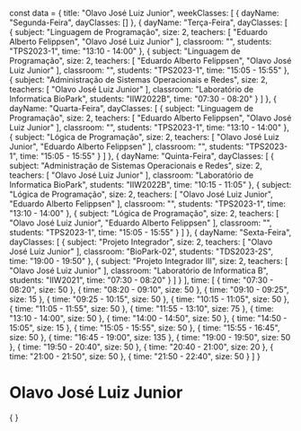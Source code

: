 const data = {
  title: "Olavo José Luiz Junior",
  weekClasses: [
    {
      dayName: "Segunda-Feira",
      dayClasses: []
    },
    {
      dayName: "Terça-Feira",
      dayClasses: [
        {
          subject: "Linguagem de Programação",
          size: 2,
          teachers: [
            "Eduardo Alberto Felippsen",
            "Olavo José Luiz Junior"
          ],
          classroom: "",
          students: "TPS2023-1",
          time: "13:10 - 14:00"
        },
        {
          subject: "Linguagem de Programação",
          size: 2,
          teachers: [
            "Eduardo Alberto Felippsen",
            "Olavo José Luiz Junior"
          ],
          classroom: "",
          students: "TPS2023-1",
          time: "15:05 - 15:55"
        },
        {
          subject: "Administração de Sistemas Operacionais e Redes",
          size: 2,
          teachers: [
            "Olavo José Luiz Junior"
          ],
          classroom: "Laboratório de Informatica BioPark",
          students: "IIW2022B",
          time: "07:30 - 08:20"
        }
      ]
    },
    {
      dayName: "Quarta-Feira",
      dayClasses: [
        {
          subject: "Linguagem de Programação",
          size: 2,
          teachers: [
            "Eduardo Alberto Felippsen",
            "Olavo José Luiz Junior"
          ],
          classroom: "",
          students: "TPS2023-1",
          time: "13:10 - 14:00"
        },
        {
          subject: "Lógica de Programação",
          size: 2,
          teachers: [
            "Olavo José Luiz Junior",
            "Eduardo Alberto Felippsen"
          ],
          classroom: "",
          students: "TPS2023-1",
          time: "15:05 - 15:55"
        }
      ]
    },
    {
      dayName: "Quinta-Feira",
      dayClasses: [
        {
          subject: "Administração de Sistemas Operacionais e Redes",
          size: 2,
          teachers: [
            "Olavo José Luiz Junior"
          ],
          classroom: "Laboratório de Informatica BioPark",
          students: "IIW2022B",
          time: "10:15 - 11:05"
        },
        {
          subject: "Lógica de Programação",
          size: 2,
          teachers: [
            "Olavo José Luiz Junior",
            "Eduardo Alberto Felippsen"
          ],
          classroom: "",
          students: "TPS2023-1",
          time: "13:10 - 14:00"
        },
        {
          subject: "Lógica de Programação",
          size: 2,
          teachers: [
            "Olavo José Luiz Junior",
            "Eduardo Alberto Felippsen"
          ],
          classroom: "",
          students: "TPS2023-1",
          time: "15:05 - 15:55"
        }
      ]
    },
    {
      dayName: "Sexta-Feira",
      dayClasses: [
        {
          subject: "Projeto Integrador",
          size: 2,
          teachers: [
            "Olavo José Luiz Junior"
          ],
          classroom: "BioPark-02",
          students: "TDS2023-2S",
          time: "19:00 - 19:50"
        },
        {
          subject: "Projeto Integrador III",
          size: 2,
          teachers: [
            "Olavo José Luiz Junior"
          ],
          classroom: "Laboratório de Informatica B",
          students: "IIW2021",
          time: "07:30 - 08:20"
        }
      ]
    }
  ],
  time: [
    {
      time: "07:30 - 08:20",
      size: 50
    },
    {
      time: "08:20 - 09:10",
      size: 50
    },
    {
      time: "09:10 - 09:25",
      size: 15
    },
    {
      time: "09:25 - 10:15",
      size: 50
    },
    {
      time: "10:15 - 11:05",
      size: 50
    },
    {
      time: "11:05 - 11:55",
      size: 50
    },
    {
      time: "11:55 - 13:10",
      size: 75
    },
    {
      time: "13:10 - 14:00",
      size: 50
    },
    {
      time: "14:00 - 14:50",
      size: 50
    },
    {
      time: "14:50 - 15:05",
      size: 15
    },
    {
      time: "15:05 - 15:55",
      size: 50
    },
    {
      time: "15:55 - 16:45",
      size: 50
    },
    {
      time: "16:45 - 19:00",
      size: 135
    },
    {
      time: "19:00 - 19:50",
      size: 50
    },
    {
      time: "19:50 - 20:40",
      size: 50
    },
    {
      time: "20:40 - 21:00",
      size: 20
    },
    {
      time: "21:00 - 21:50",
      size: 50
    },
    {
      time: "21:50 - 22:40",
      size: 50
    }
  ]
}

# Olavo José Luiz Junior

<div>
    {
        <Grid
            title={data.title} 
            weekClasses={data.weekClasses} 
            time={data.time}
        />
    }
</div>